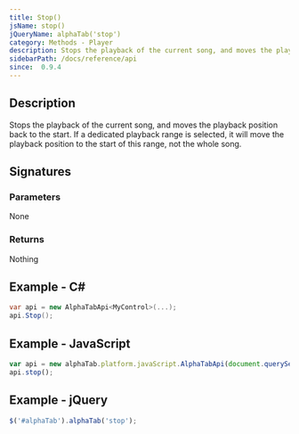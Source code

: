 ```yaml
---
title: Stop()
jsName: stop()
jQueryName: alphaTab('stop')
category: Methods - Player
description: Stops the playback of the current song, and moves the playback position back to the start.
sidebarPath: /docs/reference/api
since:  0.9.4
---
```



## Description
Stops the playback of the current song, and moves the playback position back to the start. If a dedicated playback range is selected, 
it will move the playback position to the start of this range, not the whole song.

## Signatures

<TypeTable>
    <TypeRow type="net" name="void Stop()" />
    <TypeRow type="js" name="function stop()" />
    <TypeRow type="jquery" name="alphaTab('stop')" />
</TypeTable>

### Parameters
None

### Returns
Nothing

## Example - C#

```csharp
var api = new AlphaTabApi<MyControl>(...);
api.Stop();
```

## Example - JavaScript

```js
var api = new alphaTab.platform.javaScript.AlphaTabApi(document.querySelector('#alphaTab'));
api.stop();
```

## Example - jQuery

```js
$('#alphaTab').alphaTab('stop');
```